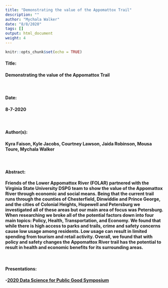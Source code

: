 ```yaml
---
title: "Demonstrating the value of the Appomattox Trail"
description: ""
author: "Mychala Walker"
date: "8/8/2020"
tags: []
output: html_document
weight: 4
---
```


```r
knitr::opts_chunk$set(echo = TRUE)
```

#### <b> Title: <br>
#### Demonstrating the value of the Appomattox Trail

<br>

#### <b> Date: <br>
#### 8-7-2020

<br>

#### <b> Author(s): <br>
#### Kyra Faison, Kyle Jacobs, Courtney Lawson, Jaida Robinson, Mousa Toure, Mychala Walker <br>

<br>

#### <b> Abstract: <br>
Friends of the Lower Appomattox River (FOLAR) partnered with the Virginia State University DSPG team to show the value of the Appomattox River through economic and social means. Being that the current trail runs through the counties of Chesterfield, Dinwiddie and Prince George, and the cities of Colonial Heights, Hopewell and Petersburg we investigated all of these areas but our main area of focus was Petersburg. When researching we broke all of the potential factors down into four main topics: Policy, Health, Transportation, and Economy. We found that while there is high access to parks and trails, crime and safety concerns cause low usage among residents. Low usage can result in limited spending from tourism and retail activity. Overall, we found that with policy and safety changes the Appomattox River trail has the potential to result in health and economic benefits for its surrounding areas. 

<br>

#### <b> Presentations: <br>
-[2020 Data Science for Public Good Symposium](https://biocomplexity.virginia.edu/events/data-science-public-good-forum)
